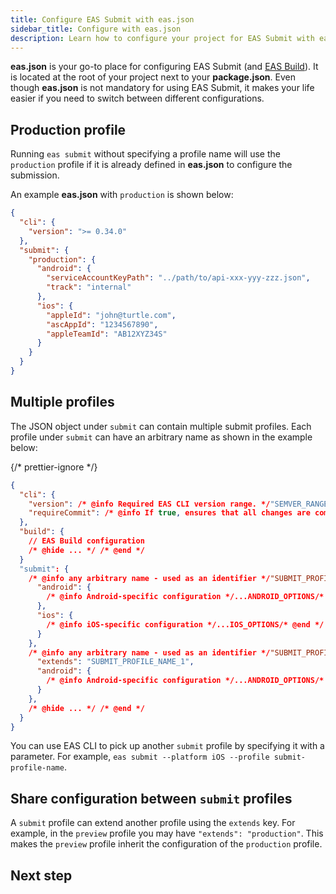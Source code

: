 ```yaml
---
title: Configure EAS Submit with eas.json
sidebar_title: Configure with eas.json
description: Learn how to configure your project for EAS Submit with eas.json.
---
```



**eas.json** is your go-to place for configuring EAS Submit (and [EAS Build](/build/eas-json)). It is located at the root of your project next to your **package.json**. Even though **eas.json** is not mandatory for using EAS Submit, it makes your life easier if you need to switch between different configurations.

## Production profile

Running `eas submit` without specifying a profile name will use the `production` profile if it is already defined in **eas.json** to configure the submission.

An example **eas.json** with `production` is shown below:

```json eas.json
{
  "cli": {
    "version": ">= 0.34.0"
  },
  "submit": {
    "production": {
      "android": {
        "serviceAccountKeyPath": "../path/to/api-xxx-yyy-zzz.json",
        "track": "internal"
      },
      "ios": {
        "appleId": "john@turtle.com",
        "ascAppId": "1234567890",
        "appleTeamId": "AB12XYZ34S"
      }
    }
  }
}
```

## Multiple profiles

The JSON object under `submit` can contain multiple submit profiles. Each profile under `submit` can have an arbitrary name as shown in the example below:

{/* prettier-ignore */}
```json eas.json
{
  "cli": {
    "version": /* @info Required EAS CLI version range. */"SEMVER_RANGE"/* @end */,
    "requireCommit": /* @info If true, ensures that all changes are committed before a build. Defults to false. */boolean/* @end */
  },
  "build": {
    // EAS Build configuration
    /* @hide ... */ /* @end */
  }
  "submit": {
    /* @info any arbitrary name - used as an identifier */"SUBMIT_PROFILE_NAME_1"/* @end */: {
      "android": {
        /* @info Android-specific configuration */...ANDROID_OPTIONS/* @end */
      },
      "ios": {
        /* @info iOS-specific configuration */...IOS_OPTIONS/* @end */
      }
    },
    /* @info any arbitrary name - used as an identifier */"SUBMIT_PROFILE_NAME_2"/* @end */: {
      "extends": "SUBMIT_PROFILE_NAME_1",
      "android": {
        /* @info Android-specific configuration */...ANDROID_OPTIONS/* @end */
      }
    },
    /* @hide ... */ /* @end */
  }
}
```

You can use EAS CLI to pick up another `submit` profile by specifying it with a parameter. For example, `eas submit --platform iOS --profile submit-profile-name`.

## Share configuration between `submit` profiles

A `submit` profile can extend another profile using the `extends` key. For example, in the `preview` profile you may have `"extends": "production"`. This makes the `preview` profile inherit the configuration of the `production` profile.

## Next step

<BoxLink
  title="EAS Submit schema reference"
  description="Learn about available properties  for EAS Submit to configure and override their default behavior from within your project."
  href="/eas/eas-json/#eas-submit"
  Icon={EasSubmitIcon}
/>
